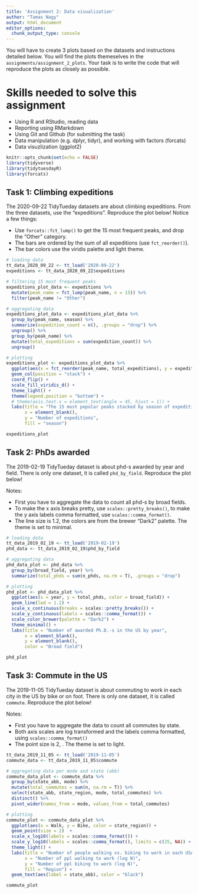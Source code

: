 ```yaml
---
title: 'Assignment 2: Data visualization'
author: "Tamas Nagy"
output: html_document
editor_options: 
  chunk_output_type: console
---
```


You will have to create 3 plots based on the datasets and instructions detailed below. You will find the plots themeselves in the `assignments/assignment_2_plots`. Your task is to write the code that will reproduce the plots as closely as possible.

# Skills needed to solve this assignment

-   Using R and RStudio, reading data
-   Reporting using RMarkdown
-   Using Git and Github (for submitting the task)
-   Data manipulation (e.g. dplyr, tidyr), and working with factors (forcats)
-   Data visuzlization (ggplot2)

```r
knitr::opts_chunk$set(echo = FALSE)
library(tidyverse)
library(tidytuesdayR)
library(forcats)
```

## Task 1: Climbing expeditions

The 2020-09-22 TidyTueday datasets are about climbing expeditions. From the three datasets, use the "expeditions". Reproduce the plot below! Notice a few things:

-   Use `forcats::fct_lump()` to get the 15 most frequent peaks, and drop the "Other" category.
-   The bars are ordered by the sum of all expeditions (use `fct_reorder()`).
-   The bar colors use the viridis palette and light theme.

```r
# loading data
tt_data_2020_09_22 <- tt_load('2020-09-22')
expeditions <- tt_data_2020_09_22$expeditions

# filtering 15 most frequent peaks
expeditions_plot_data <- expeditions %>% 
  mutate(peak_name = fct_lump(peak_name, n = 15)) %>% 
  filter(peak_name != "Other")

# aggregating data
expeditions_plot_data <- expeditions_plot_data %>% 
  group_by(peak_name, season) %>%
  summarize(expedition_count = n(), .groups = "drop") %>% 
  ungroup() %>% 
  group_by(peak_name) %>%
  mutate(total_expeditions = sum(expedition_count)) %>% 
  ungroup()

# plotting
expeditions_plot <- expeditions_plot_data %>% 
  ggplot(aes(x = fct_reorder(peak_name, total_expeditions), y = expedition_count, fill = season)) +
  geom_col(position = "stack") +
  coord_flip() +
  scale_fill_viridis_d() +
  theme_light() +
  theme(legend.position = "bottom") +
  # theme(axis.text.x = element_text(angle = 45, hjust = 1)) +
  labs(title = "The 15 most popular peaks stacked by season of expedition",
       x = element_blank(),
       y = "Number of expeditions",
       fill = "season")

expeditions_plot
```

## Task 2: PhDs awarded

The 2019-02-19 TidyTueday dataset is about phd-s awarded by year and field. There is only one dataset, it is called `phd_by_field`. Reproduce the plot below!

Notes:

-   First you have to aggregate the data to count all phd-s by broad fields.
-   To make the x axis breaks pretty, use `scales::pretty_breaks()`, to make the y axis labels comma formatted, use `scales::comma_format()`.
-   The line size is 1.2, the colors are from the brewer "Dark2" palette. The theme is set to minimal.

```r
# loading data
tt_data_2019_02_19 <- tt_load('2019-02-19')
phd_data <- tt_data_2019_02_19$phd_by_field

# aggregating data
phd_data_plot <- phd_data %>% 
  group_by(broad_field, year) %>%
  summarize(total_phds = sum(n_phds, na.rm = T), .groups = "drop")

# plotting
phd_plot <- phd_data_plot %>% 
  ggplot(aes(x = year, y = total_phds, color = broad_field)) +
  geom_line(lwd = 1.2) +
  scale_x_continuous(breaks = scales::pretty_breaks()) +
  scale_y_continuous(labels = scales::comma_format()) +
  scale_color_brewer(palette = "Dark2") +
  theme_minimal() +
  labs(title = "Number of awarded Ph.D.-s in the US by year",
       x = element_blank(),
       y = element_blank(),
       color = "Broad field")

phd_plot
```

## Task 3: Commute in the US

The 2019-11-05 TidyTueday dataset is about commuting to work in each city in the US by bike or on foot. There is only one dataset, it is called `commute`. Reproduce the plot below!

Notes:

-   First you have to aggregate the data to count all commutes by state.
-   Both axis scales are log transformed and the labels comma formatted, using `scales::comma_format()`
-   The point size is 2, . The theme is set to light.

```r
tt_data_2019_11_05 <- tt_load('2019-11-05')
commute_data <- tt_data_2019_11_05$commute

# aggregating data per mode and state (abb)
commute_data_plot <- commute_data %>%
  group_by(state_abb, mode) %>%
  mutate(total_commutes = sum(n, na.rm = T)) %>% 
  select(state_abb, state_region, mode, total_commutes) %>% 
  distinct() %>% 
  pivot_wider(names_from = mode, values_from = total_commutes)

# plotting
commute_plot <- commute_data_plot %>% 
  ggplot(aes(x = Walk, y = Bike, color = state_region)) +
  geom_point(size = 2)  +
  scale_x_log10(labels = scales::comma_format()) +
  scale_y_log10(labels = scales::comma_format(), limits = c(25, NA)) +
  theme_light() +
  labs(title = "Number of people walking vs. biking to work in each USA state",
       x = "Number of ppl walking to work (log N)",
       y = "Number of ppl biking to work (log N)",
       fill = "Region") +
  geom_text(aes(label = state_abb), color = "black")

commute_plot
```
